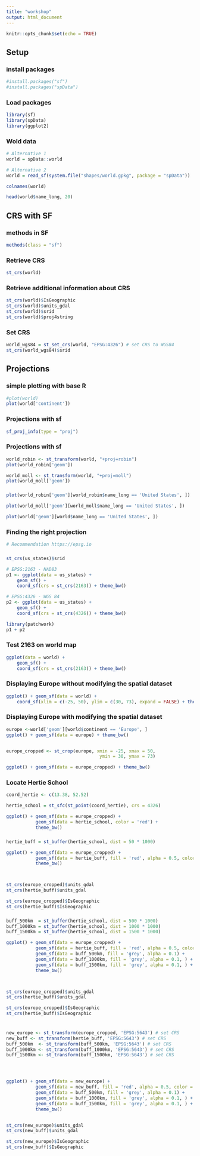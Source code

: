 ```yaml
---
title: "workshop"
output: html_document
---
```


```r
knitr::opts_chunk$set(echo = TRUE)
```

## Setup

### install packages
```r
#install.packages("sf") 
#install.packages("spData")

```

### Load packages
```r

library(sf)
library(spData)
library(ggplot2)

```


### Wold data
```r
# Alternative 1
world = spData::world

# Alternative 2
world = read_sf(system.file("shapes/world.gpkg", package = "spData"))

```

```r
colnames(world)
```
```r
head(world$name_long, 20)
```


## CRS with SF

### methods in SF
```r
methods(class = "sf")
```



### Retrieve CRS
```r
st_crs(world)

```



### Retrieve additional information about CRS
```r
st_crs(world)$IsGeographic
st_crs(world)$units_gdal 
st_crs(world)$srid 
st_crs(world)$proj4string 
```




### Set CRS
```r
world_wgs84 = st_set_crs(world, "EPSG:4326") # set CRS to WGS84
st_crs(world_wgs84)$srid 
```


## Projections

### simple plotting with base R
```r
#plot(world)
plot(world['continent'])
```
### Projections with sf

```r
sf_proj_info(type = "proj")
```




### Projections with sf
```r
world_robin <- st_transform(world, "+proj=robin")
plot(world_robin['geom'])

world_moll <- st_transform(world, "+proj=moll")
plot(world_moll['geom'])

```


### 
```r
plot(world_robin['geom'][world_robin$name_long == 'United States', ])

plot(world_moll['geom'][world_moll$name_long == 'United States', ])

plot(world['geom'][world$name_long == 'United States', ])

```



### Finding the right projection
```r
# Recommendation https://epsg.io

```




### 
```r
st_crs(us_states)$srid 

# EPSG:2163 - NAD83
p1 <- ggplot(data = us_states) +
    geom_sf() +
    coord_sf(crs = st_crs(2163)) + theme_bw()

# EPSG:4326 - WGS 84 
p2 <- ggplot(data = us_states) +
    geom_sf() +
    coord_sf(crs = st_crs(4326)) + theme_bw()

library(patchwork)
p1 + p2

```



### Test 2163 on world map
```r
ggplot(data = world) +
    geom_sf() +
    coord_sf(crs = st_crs(2163)) + theme_bw()
```

### Displaying Europe without modifying the spatial dataset
```r
ggplot() + geom_sf(data = world) +
    coord_sf(xlim = c(-25, 50), ylim = c(30, 73), expand = FALSE) + theme_bw()

```






### Displaying Europe with modifying the spatial dataset
```r
europe <-world['geom'][world$continent == 'Europe', ]
ggplot() + geom_sf(data = europe) + theme_bw()


europe_cropped <- st_crop(europe, xmin = -25, xmax = 50,
                                   ymin = 30, ymax = 73)

ggplot() + geom_sf(data = europe_cropped) + theme_bw()

```



### Locate Hertie School
```r

coord_hertie <- c(13.38, 52.52) 

hertie_school = st_sfc(st_point(coord_hertie), crs = 4326)

ggplot() + geom_sf(data = europe_cropped) +
           geom_sf(data = hertie_school, color = 'red') + 
           theme_bw()


```

### 
```r
hertie_buff = st_buffer(hertie_school, dist = 50 * 1000)

ggplot() + geom_sf(data = europe_cropped) +
           geom_sf(data = hertie_buff, fill = 'red', alpha = 0.5, color = 'red') + 
           theme_bw()



st_crs(europe_cropped)$units_gdal 
st_crs(hertie_buff)$units_gdal 

st_crs(europe_cropped)$IsGeographic
st_crs(hertie_buff)$IsGeographic

```



### 
```r

buff_500km  = st_buffer(hertie_school, dist = 500 * 1000)
buff_1000km = st_buffer(hertie_school, dist = 1000 * 1000)
buff_1500km = st_buffer(hertie_school, dist = 1500 * 1000)

ggplot() + geom_sf(data = europe_cropped) +
           geom_sf(data = hertie_buff, fill = 'red', alpha = 0.5, color = 'red') +   
           geom_sf(data = buff_500km, fill = 'grey', alpha = 0.1) +
           geom_sf(data = buff_1000km, fill = 'grey', alpha = 0.1, ) + 
           geom_sf(data = buff_1500km, fill = 'grey', alpha = 0.1, ) + 
           theme_bw()



st_crs(europe_cropped)$units_gdal 
st_crs(hertie_buff)$units_gdal 

st_crs(europe_cropped)$IsGeographic
st_crs(hertie_buff)$IsGeographic



```





### 
```r
new_europe <- st_transform(europe_cropped, 'EPSG:5643') # set CRS
new_buff <- st_transform(hertie_buff, 'EPSG:5643') # set CRS
buff_500km  <- st_transform(buff_500km, 'EPSG:5643') # set CRS
buff_1000km <- st_transform(buff_1000km, 'EPSG:5643') # set CRS
buff_1500km <- st_transform(buff_1500km, 'EPSG:5643') # set CRS




ggplot() + geom_sf(data = new_europe) +
           geom_sf(data = new_buff, fill = 'red', alpha = 0.5, color = 'red') +   
           geom_sf(data = buff_500km, fill = 'grey', alpha = 0.1) +
           geom_sf(data = buff_1000km, fill = 'grey', alpha = 0.1, ) + 
           geom_sf(data = buff_1500km, fill = 'grey', alpha = 0.1, ) + 
           theme_bw()


st_crs(new_europe)$units_gdal 
st_crs(new_buff)$units_gdal 

st_crs(new_europe)$IsGeographic
st_crs(new_buff)$IsGeographic
```



### 
```r

```




### 
```r

```




### 
```r

```




### 
```r

```


